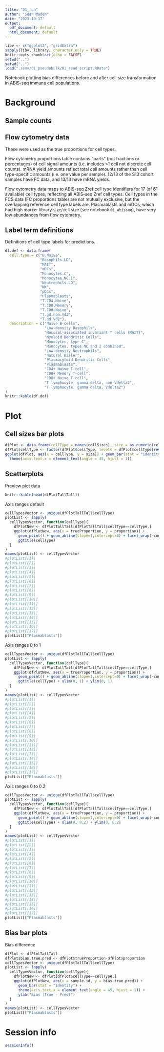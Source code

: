 ```yaml
---
title: "01_run"
author: "Sean Maden"
date: "2023-10-17"
output:
  pdf_document: default
  html_document: default
---
```


```r
libv <- c("ggplot2", "gridExtra")
sapply(libv, library, character.only = TRUE)
knitr::opts_chunk$set(echo = FALSE)
setwd("..")
setwd("..")
load("./env/01_pseudobulk/01_read_script.RData")
```

Notebook plotting bias differences before and after cell size transformation in 
ABIS-seq immune cell populations.

# Background

## Sample counts

## Flow cytometry data

These were used as the true proportions for cell types.

Flow cytometry proportions table contains "parts" (not fractions or percentages) 
of cell signal amounts (i.e. includes <1 cell not discrete cell counts). mRNA 
yield amounts reflect total cell amounts rather than cell type-specific amounts 
(i.e. one value per sample). 12/13 of the S13 cohort samples have FC data, and 
13/13 have mRNA yields.

Flow cytometry data maps to ABIS-seq Zref cell type identifiers for 17 (of 61 
available) cell types, reflecting all ABIS-seq Zref cell types. Cell types in 
the FCS data (FC proportions table) are not mutually exclusive, but the 
overlapping reference cell type labels are. Plasmablasts and mDCs, which had 
high marker library size/cell size (see notebook `01_abisseq`), have very low 
abundances from flow cytometry.

## Label term definitions

Definitions of cell type labels for predictions.

```r
df.def <- data.frame(
  cell.type = c("B.Naive",
                "Basophils.LD",
                "MAIT",
                "mDCs",
                "Monocytes.C",
                "Monocytes.NC.I",
                "Neutrophils.LD",
                "NK",
                "pDCs",
                "Plasmablasts",
                "T.CD4.Naive",
                "T.CD8.Memory",
                "T.CD8.Naive",
                "T.gd.non.Vd2",
                "T.gd.Vd2"),
  description = c("Naive B-cells",
                  "Low-density Basophils",
                  "Mucosal-associated invariant T cells (MAIT)",
                  "Myeloid Dendritic Cells",
                  "Monocytes, type C",
                  "Monocytes, types NC and I combined",
                  "Low-density Neutrophils",
                  "Natural Killer",
                  "Plasmacytoid Dendritic Cells",
                  "Plasmablasts",
                  "CD4+ Naive T-cell",
                  "CD8+ Memory T-cell",
                  "CD8+ Naive T-cell",
                  "T lymphocyte, gamma delta, non-Vdelta2",
                  "T lymphocyte, gamma delta, Vdelta2")
)
knitr::kable(df.def)
```

# Plot

## Cell sizes bar plots

```r
dfPlot <- data.frame(cellType = names(cellSizes), size = as.numeric(cellSizes))
dfPlot$cellType <- factor(dfPlot$cellType, levels = dfPlot$cellType[rev(order(dfPlot$size))])
ggplot(dfPlot, aes(x = cellType, y = size)) + geom_bar(stat = "identity") +
  theme(axis.text.x = element_text(angle = 45, hjust = 1))
```

## Scatterplots

Preview plot data

```r
knitr::kable(head(dfPlotTallTall))
```

Axis ranges default

```r
cellTypesVector <- unique(dfPlotTallTall$cellType)
plotList <- lapply(
  cellTypesVector, function(cellType){
    dfPlotNew <- dfPlotTallTall[dfPlotTallTall$cellType==cellType,]
    ggplot(dfPlotNew, aes(x = trueProportion, y = proportion)) + 
      geom_point() + geom_abline(slope=1,intercept=0) + facet_wrap(~condition) + 
      ggtitle(cellType)
  }
)
names(plotList) <- cellTypesVector
#plotList[[1]]
#plotList[[2]]
#plotList[[3]]
#plotList[[4]]
#plotList[[5]]
#plotList[[6]]
#plotList[[7]]
#plotList[[8]]
#plotList[[9]]
#plotList[[10]]
#plotList[[11]]
#plotList[[12]]
#plotList[[13]]
#plotList[[14]]
#plotList[[15]]
#plotList[[16]]
#plotList[[17]]
plotList[["Plasmablasts"]]
```

Axis ranges 0 to 1

```r
cellTypesVector <- unique(dfPlotTallTall$cellType)
plotList <- lapply(
  cellTypesVector, function(cellType){
    dfPlotNew <- dfPlotTallTall[dfPlotTallTall$cellType==cellType,]
    ggplot(dfPlotNew, aes(x = trueProportion, y = proportion)) + 
      geom_point() + geom_abline(slope=1,intercept=0) + facet_wrap(~condition) + 
      ggtitle(cellType) + xlim(0, 1) + ylim(0, 1)
  }
)
names(plotList) <- cellTypesVector
#plotList[[1]]
#plotList[[2]]
#plotList[[3]]
#plotList[[4]]
#plotList[[5]]
#plotList[[6]]
#plotList[[7]]
#plotList[[8]]
#plotList[[9]]
#plotList[[10]]
#plotList[[11]]
#plotList[[12]]
#plotList[[13]]
#plotList[[14]]
#plotList[[15]]
#plotList[[16]]
#plotList[[17]]
plotList[["Plasmablasts"]]
```

Axis ranges 0 to 0.2

```r
cellTypesVector <- unique(dfPlotTallTall$cellType)
plotList <- lapply(
  cellTypesVector, function(cellType){
    dfPlotNew <- dfPlotTallTall[dfPlotTallTall$cellType==cellType,]
    ggplot(dfPlotNew, aes(x = trueProportion, y = proportion)) + 
      geom_point() + geom_abline(slope=1,intercept=0) + facet_wrap(~condition) + 
      ggtitle(cellType) + xlim(0, 0.2) + ylim(0, 0.2)
  }
)
names(plotList) <- cellTypesVector
#plotList[[1]]
#plotList[[2]]
#plotList[[3]]
#plotList[[4]]
#plotList[[5]]
#plotList[[6]]
#plotList[[7]]
#plotList[[8]]
#plotList[[9]]
#plotList[[10]]
#plotList[[11]]
#plotList[[12]]
#plotList[[13]]
#plotList[[14]]
#plotList[[15]]
#plotList[[16]]
#plotList[[17]]
plotList[["Plasmablasts"]]
```

## Bias bar plots

Bias difference

```r
dfPlot <- dfPlotTallTall
dfPlot$bias.true.pred <- dfPlot$trueProportion-dfPlot$proportion
cellTypesVector <- unique(dfPlotTallTall$cellType)
plotList <- lapply(
  cellTypesVector, function(cellType){
    dfPlotNew <- dfPlot[dfPlot$cellType==cellType,]
    ggplot(dfPlotNew, aes(x = sample.id, y = bias.true.pred)) + 
      geom_bar(stat = "identity") +
      theme(axis.text.x = element_text(angle = 45, hjust = 1)) +
      ylab("Bias (True - Pred)")
  }
)
names(plotList) <- cellTypesVector
plotList[["Plasmablasts"]]
```

# Session info

```r
sessionInfo()
```

